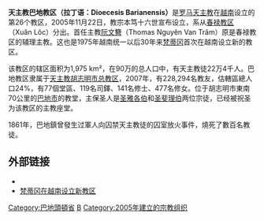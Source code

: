{{Infobox Roman Catholic diocese
|Roman Catholic Diocese of = 天主教巴地教区
|Latin name of diocese = Dioecesis Barianensis
|image = 
|caption = 
|location = [[越南|越南]][[巴地頭頓省|巴地頭頓省]][[巴地市|巴地市]]
|territory = 
|population = 
|rite = [[罗马礼|罗马礼]]
|patron = 
|province = [[天主教胡志明市总教区|胡志明市]]
|established = 2005年
|cathedral = 
|co-cathedral =
|leadership = 主教
|website = 
|pope = 
|metropolitan = 
|ordinary = [[阮文簪|阮文簪]]
|coadjutor archbishop =
|coadjutor bishop =
|auxiliary =
|emeritus =
}}
'''天主教巴地教区（拉丁语：Dioecesis Barianensis）'''是[[罗马天主教|罗马天主教]]在[[越南|越南]]设立的第26个教区，2005年11月22日，教宗本笃十六世宣布设立，系从[[天主教春祿教區|春禄教区]]（Xuân Lôc）分出。首任主教[[阮文簪|阮文簪]]（Thomas Nguyên Van Trâm）原是春禄教区的辅理主教。这也是1975年越南统一以后30年来[[梵蒂冈|梵蒂冈]]首次在越南设立新的教区。

该教区的辖区面积为1,975 km²，在90万的总人口中，有天主教徒22万4千人。巴地教区隶属于[[天主教胡志明市总教区|天主教胡志明市总教区]]，2007年，有228,294名教友，估轄區總人口24%，有77個堂區、119名司鐸、141名修士、477名修女。位于胡志明市東南70公里的[[巴地市|巴地市]]的教堂，主保圣人是[[圣雅各伯|圣雅各伯]]和[[圣斐理伯|圣斐理伯]]两位宗徒，已经被祝圣为该教区的主教座堂。

1861年，巴地鎮曾發生过軍人向囚禁天主教徒的囚室放火事件，燒死了數百名教徒。
== 外部链接 ==

*[http://www.catholic-hierarchy.org/diocese/dbria.html ] {{Wayback|url=http://www.catholic-hierarchy.org/diocese/dbria.html |date=20201015102516 }}
*[https://web.archive.org/web/20070310142551/http://www.fides.org/aree/news/newsdet.php?idnews=6219&lan=eng 梵蒂冈在越南设立新教区]

{{天主教越南教省}}
[[Category:巴地頭頓省|Category:巴地頭頓省]]
[[Category:越南天主教教区|B]]
[[Category:2005年建立的宗教组织|Category:2005年建立的宗教组织]]